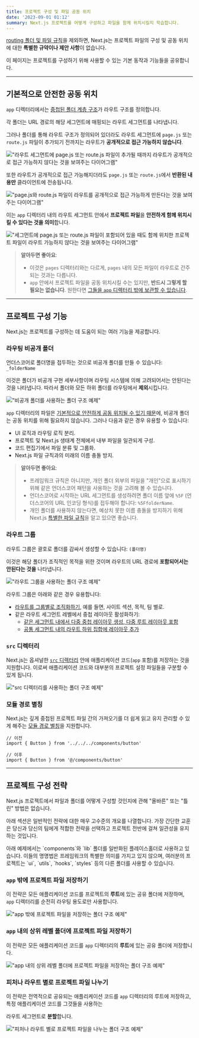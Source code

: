 ```yaml
---
title: 프로젝트 구성 및 파일 공동 위치
date: '2023-09-01 01:12'
summary: Next.js 프로젝트를 어떻게 구성하고 파일을 함께 위치시킬지 학습합니다.
---
```

<TOCInline toc={props.toc} asDisclosure />


<StyleWarning>[routing 폴더 및 파일 규칙](/docs/getting-started/nextjs-foundation/project-structure)을 제외</StyleWarning>하면, 
<StyleImportant>Next.js는 프로젝트 파일의 구성 및 공동 위치에 대한 **특별한 규약이나 제안 사항**이 없습니다.</StyleImportant>

이 페이지는 프로젝트를 구성하기 위해 사용할 수 있는 기본 동작과 기능들을 공유합니다.

---

## 기본적으로 안전한 공동 위치

`app` 디렉터리에서는 [중첩된 폴더 계층 구조](/docs/nextjs/routing#라우트-세그먼트)가 라우트 구조를 정의합니다.

각 폴더는 URL 경로의 해당 세그먼트에 매핑되는 라우트 세그먼트를 나타냅니다.

그러나 폴더를 통해 라우트 구조가 정의되어 있더라도 라우트 세그먼트에 `page.js` 또는 `route.js` 파일이 추가되기 전까지는 라우트가 **공개적으로 접근 가능하지 않습니다**.

!["라우트 세그먼트에 page.js 또는 route.js 파일이 추가될 때까지 라우트가 공개적으로 접근 가능하지 않다는 것을 보여주는 다이어그램"](https://nextjs.org/_next/image?url=%2Fdocs%2Flight%2Fproject-organization-not-routable.png&w=1920&q=75&dpl=dpl_FcsRuVSqhZQjoKTEBMfGGqHxFR53)

또한 라우트가 공개적으로 접근 가능해지더라도 `page.js` 또는 `route.js`에서 **반환된 내용만** 클라이언트에 전송됩니다.

!["page.js와 route.js 파일이 라우트를 공개적으로 접근 가능하게 만든다는 것을 보여주는 다이어그램"](https://nextjs.org/_next/image?url=%2Fdocs%2Flight%2Fproject-organization-routable.png&w=1920&q=75&dpl=dpl_FcsRuVSqhZQjoKTEBMfGGqHxFR53)

이는 `app` 디렉터리 내의 라우트 세그먼트 안에서 **프로젝트 파일**을 **안전하게 함께 위치시킬 수 있다는 것을 의미**합니다.

!["세그먼트에 page.js 또는 route.js 파일이 포함되어 있을 때도 함께 위치한 프로젝트 파일이 라우트 가능하지 않다는 것을 보여주는 다이어그램"](https://nextjs.org/_next/image?url=%2Fdocs%2Flight%2Fproject-organization-colocation.png&w=1920&q=75&dpl=dpl_FcsRuVSqhZQjoKTEBMfGGqHxFR53)

> **알아두면 좋아요**:
>
> - 이것은 `pages` 디렉터리와는 다르게, `pages` 내의 모든 파일이 라우트로 간주되는 것과는 다릅니다.
> - `app` 안에서 프로젝트 파일을 공동 위치시킬 수는 있지만, **반드시 그렇게 할 필요는 없습니다**. 원한다면 [그들을 `app` 디렉터리 밖에 보관할 수 있습니다](#app-밖에-프로젝트-파일-저장하기).

---

## 프로젝트 구성 기능

Next.js는 프로젝트를 구성하는 데 도움이 되는 여러 기능을 제공합니다.

### 라우팅 비공개 폴더

언더스코어로 폴더명을 접두하는 것으로 비공개 폴더를 만들 수 있습니다: `_folderName`

이것은 <StyleImportant>폴더가 비공개 구현 세부사항이며 라우팅 시스템에 의해 고려되어서는 안된다는 것</StyleImportant>을 나타냅니다. 따라서 <StyleUnderline>폴더와 모든 하위 폴더를 라우팅에서 **제외**</StyleUnderline>시킵니다.

!["비공개 폴더를 사용하는 폴더 구조 예제"](https://nextjs.org/_next/image?url=%2Fdocs%2Flight%2Fproject-organization-private-folders.png&w=1920&q=75&dpl=dpl_FcsRuVSqhZQjoKTEBMfGGqHxFR53)

`app` 디렉터리의 파일은 [기본적으로 안전하게 공동 위치될 수 있기 때문](#기본적으로-안전한-공동-위치)에, 비공개 폴더는 공동 위치를 위해 필요하지 않습니다. 그러나 다음과 같은 경우 유용할 수 있습니다:

- UI 로직과 라우팅 로직 분리.
- 프로젝트 및 Next.js 생태계 전체에서 내부 파일을 일관되게 구성.
- 코드 편집기에서 파일 분류 및 그룹화.
- Next.js 파일 규칙과의 미래의 이름 충돌 방지.

> **알아두면 좋아요**:
>
> - 프레임워크 규칙은 아니지만, 개인 폴더 외부의 파일을 "개인"으로 표시하기 위해 같은 언더스코어 패턴을 사용하는 것을 고려해 볼 수 있습니다.
> - 언더스코어로 시작하는 URL 세그먼트를 생성하려면 폴더 이름 앞에 `%5F` (언더스코어의 URL 인코딩 형식)를 접두해야 합니다: `%5FfolderName`.
> - 개인 폴더를 사용하지 않는다면, 예상치 못한 이름 충돌을 방지하기 위해 Next.js [특별한 파일 규칙](/docs/getting-started/nextjs-foundation/project-structure#라우팅-파일)을 알고 있으면 좋습니다.


### 라우트 그룹

라우트 그룹은 괄호로 폴더를 감싸서 생성할 수 있습니다: `(폴더명)`

이것은 해당 폴더가 조직적인 목적을 위한 것이며 라우트의 URL 경로에 **포함되어서는 안된다는 것을** 나타냅니다.

!["라우트 그룹을 사용하는 폴더 구조 예제"](https://nextjs.org/_next/image?url=%2Fdocs%2Flight%2Fproject-organization-route-groups.png&w=1920&q=75&dpl=dpl_FcsRuVSqhZQjoKTEBMfGGqHxFR53)

라우트 그룹은 아래와 같은 경우 유용합니다:

- [라우트를 그룹별로 조직화하기](/docs/nextjs/routing/route-groups#url-경로에-영향을-주지-않고-라우트-구성하기), 예를 들면, 사이트 섹션, 목적, 팀 별로.
- 같은 라우트 세그먼트 레벨에서 중첩 레이아웃 활성화하기:
  - [같은 세그먼트 내에서 다중 중첩 레이아웃 생성, 다중 루트 레이아웃 포함](/docs/nextjs/routing/route-groups#다양한-루트-레이아웃-생성하기)
  - [공통 세그먼트 내의 라우트 하위 집합에 레이아웃 추가](/docs/nextjs/routing/route-groups#특정-세그먼트에-레이아웃-적용하기)

### `src` 디렉터리

Next.js는 옵셔널한 [`src` 디렉터리](/docs/nextjs/configuring/src-directory) 안에 애플리케이션 코드(`app` 포함)를 저장하는 것을 지원합니다. 이로써 애플리케이션 코드와 대부분의 프로젝트 설정 파일들을 구분할 수 있게 됩니다.

!["`src` 디렉터리를 사용하는 폴더 구조 예제"](https://nextjs.org/_next/image?url=%2Fdocs%2Flight%2Fproject-organization-src-directory.png&w=1920&q=75&dpl=dpl_FcsRuVSqhZQjoKTEBMfGGqHxFR53)

### 모듈 경로 별칭

Next.js는 깊게 중첩된 프로젝트 파일 간의 가져오기를 더 쉽게 읽고 유지 관리할 수 있게 해주는 [모듈 경로 별칭](/docs/nextjs/configuring/absolute-imports-and-module-aliases)을 지원합니다.

```jsx:"app/dashboard/settings/analytics/page.js"
// 이전
import { Button } from '../../../components/button'

// 이후
import { Button } from '@/components/button'
```

---

## 프로젝트 구성 전략

Next.js 프로젝트에서 파일과 폴더를 어떻게 구성할 것인지에 관해 "올바른" 또는 "틀린" 방법은 없습니다.

아래 섹션은 일반적인 전략에 대한 매우 고수준의 개요를 나열합니다. 가장 간단한 교훈은 당신과 당신의 팀에게 적합한 전략을 선택하고 프로젝트 전반에 걸쳐 일관성을 유지하는 것입니다.

<Callout type="warning" icon="디렉터리 명명법 추천">
아래 예제에서는 `components`와 `lib` 폴더를 일반화된 플레이스홀더로 사용하고 있습니다. 이들의 명명법은 프레임워크의 특별한 의미를 가지고 있지 않으며, 여러분의 프로젝트는 `ui`, `utils`, `hooks`, `styles` 등의 다른 폴더를 사용할 수 있습니다.
</Callout>

### `app` 밖에 프로젝트 파일 저장하기

이 전략은 모든 애플리케이션 코드를 프로젝트의 **루트**에 있는 공유 폴더에 저장하며, `app` 디렉터리를 순전히 라우팅 용도로만 사용합니다.

!["`app` 밖에 프로젝트 파일을 저장하는 폴더 구조 예제"](https://nextjs.org/_next/image?url=%2Fdocs%2Flight%2Fproject-organization-project-root.png&w=1920&q=75&dpl=dpl_FcsRuVSqhZQjoKTEBMfGGqHxFR53)

### `app` 내의 상위 레벨 폴더에 프로젝트 파일 저장하기

이 전략은 모든 애플리케이션 코드를 `app` 디렉터리의 **루트**에 있는 공유 폴더에 저장합니다.

!["`app` 내의 상위 레벨 폴더에 프로젝트 파일을 저장하는 폴더 구조 예제"](https://nextjs.org/_next/image?url=%2Fdocs%2Flight%2Fproject-organization-app-root.png&w=1920&q=75&dpl=dpl_FcsRuVSqhZQjoKTEBMfGGqHxFR53)

### 피처나 라우트 별로 프로젝트 파일 나누기

이 전략은 전역적으로 공유되는 애플리케이션 코드를 `app` 디렉터리의 루트에 저장하고, 특정 애플리케이션 코드를 그것들을 사용하는

 라우트 세그먼트로 **분할**합니다.

!["피처나 라우트 별로 프로젝트 파일을 나누는 폴더 구조 예제"](https://nextjs.org/_next/image?url=%2Fdocs%2Flight%2Fproject-organization-app-root-split.png&w=1920&q=75&dpl=dpl_FcsRuVSqhZQjoKTEBMfGGqHxFR53)
